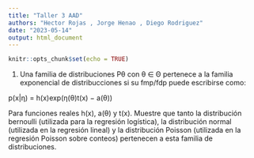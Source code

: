 ```yaml
---
title: "Taller 3 AAD"
authors: "Hector Rojas , Jorge Henao , Diego Rodriguez"
date: "2023-05-14"
output: html_document
---
```


```r
knitr::opts_chunk$set(echo = TRUE)
```

1. Una familia de distribuciones Pθ con θ ∈ Θ pertenece a la familia exponencial de distribucciones si su fmp/fdp puede escribirse como: 



p(x|η) = h(x)exp(η(θ)t(x) − a(θ)) 


Para funciones reales h(x), a(θ) y t(x). Muestre que tanto la distribución bernoulli (utilizada para la regresión logística), la distribución normal (utilizada en la regresión lineal) y la distribución Poisson (utilizada en la regresión Poisson sobre conteos) pertenecen a esta familia de distribuciones.